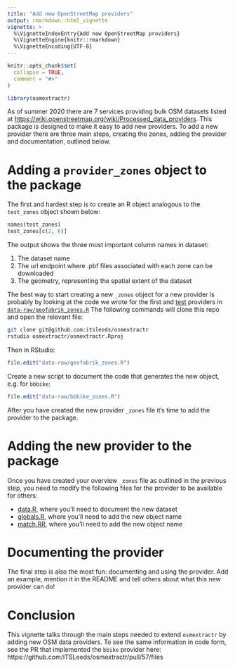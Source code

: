 ```yaml
---
title: "Add new OpenStreetMap providers"
output: rmarkdown::html_vignette
vignette: >
  %\VignetteIndexEntry{Add new OpenStreetMap providers}
  %\VignetteEngine{knitr::rmarkdown}
  %\VignetteEncoding{UTF-8}
---
```


```r
knitr::opts_chunk$set(
  collapse = TRUE,
  comment = "#>"
)
```

```r
library(osmextractr)
```

As of summer 2020 there are 7 services providing bulk OSM datasets listed at [https://wiki.openstreetmap.org/wiki/Processed_data_providers](https://wiki.openstreetmap.org/wiki/Processed_data_providers).
This package is designed to make it easy to add new providers.
To add a new provider there are three main steps, creating the zones, adding the provider and documentation, outlined below.

# Adding a `provider_zones` object to the package

The first and hardest step is to create an R object analogous to the `test_zones` object shown below:

```r
names(test_zones)
test_zones[c(2, 6)]
```

The output shows the three most important column names in dataset:

1. The dataset name
2. The url endpoint where .pbf files associated with each zone can be downloaded
3. The geometry, representing the spatial extent of the dataset

The best way to start creating a new `_zones` object for a new provider is probably by looking at the code we wrote for the first and [test](https://github.com/ITSLeeds/osmextractr/commit/be3b48e7ed7ccd957e988bacad053161247b206d) providers in [`data-raw/geofabrik_zones.R`](https://github.com/ITSLeeds/osmextractr/blob/master/data-raw/geofabrik_zones.R)
The following commands will clone this repo and open the relevant file:

```bash
git clone git@github.com:itsleeds/osmextractr
rstudio osmextractr/osmextractr.Rproj
```

Then in RStudio:

```r
file.edit("data-raw/geofabrik_zones.R")
```

Create a new script to document the code that generates the new object, e.g. for `bbbike`:

```r
file.edit("data-raw/bbbike_zones.R")
```

After you have created the new provider `_zones` file it's time to add the provider to the package.

# Adding the new provider to the package

Once you have created your overview `_zones` file as outlined in the previous step, you need to modify the following files for the provider to be available for others:

- [data.R](https://github.com/ITSLeeds/osmextractr/blob/master/R/data.R), where you'll need to document the new dataset
- [globals.R](https://github.com/ITSLeeds/osmextractr/blob/master/R/globals.R), where you'll need to add the new object name
- [match.RR](https://github.com/ITSLeeds/osmextractr/blob/master/R/match.RR), where you'll need to add the new object name

# Documenting the provider

The final step is also the most fun: documenting and using the provider.
Add an example, mention it in the README and tell others about what this new provider can do!

# Conclusion

This vignette talks through the main steps needed to extend `osmextractr` by adding new OSM data providers.
To see the same information in code form, see the PR that implemented the `bbike` provider here: https://github.com/ITSLeeds/osmextractr/pull/57/files
